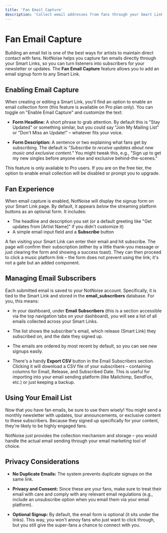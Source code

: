 ```yaml
---
title: 'Fan Email Capture'
description: 'Collect email addresses from fans through your Smart Links'
---
```


# Fan Email Capture

Building an email list is one of the best ways for artists to maintain direct contact with fans. NotNoise helps you capture fan emails directly through your Smart Links, so you can turn listeners into subscribers for your newsletter or updates. The **Fan Email Capture** feature allows you to add an email signup form to any Smart Link.

## Enabling Email Capture

When creating or editing a Smart Link, you'll find an option to enable an email collection form (this feature is available on Pro plan only). You can toggle on "Enable Email Capture" and customize the text:

- **Form Headline:** A short phrase to grab attention. By default this is "Stay Updated" or something similar, but you could say "Join My Mailing List" or "Don't Miss an Update!" – whatever fits your voice.

- **Form Description:** A sentence or two explaining what fans get by subscribing. The default is *"Subscribe to receive updates about new music and exclusive content."* You might tweak this, e.g., "Sign up to get my new singles before anyone else and exclusive behind-the-scenes."

<Note>
  This feature is only available to Pro users. If you are on the free tier, the option to enable email collection will be disabled or prompt you to upgrade.
</Note>

## Fan Experience

When email capture is enabled, NotNoise will display the signup form on your Smart Link page. By default, it appears *below* the streaming platform buttons as an optional form. It includes:

- The headline and description you set (or a default greeting like "Get updates from [Artist Name]" if you didn't customize it)
- A simple email input field and a **Subscribe** button

A fan visiting your Smart Link can enter their email and hit subscribe. The page will confirm their subscription (either by a little thank-you message or just clearing the form and showing a success toast). They can then proceed to click a music platform link – the form does not prevent using the link; it's not a gate but an added component.

## Managing Email Subscribers

Each submitted email is saved to your NotNoise account. Specifically, it is tied to the Smart Link and stored in the **email_subscribers** database. For you, this means:

- In your dashboard, under **Email Subscribers** (this is a section accessible via the top navigation tabs on your dashboard), you will see a list of all emails collected across your Smart Links.

- The list shows the subscriber's email, which release (Smart Link) they subscribed on, and the date they signed up.

- The emails are ordered by most recent by default, so you can see new signups easily.

- There's a handy **Export CSV** button in the Email Subscribers section. Clicking it will download a CSV file of your subscribers – containing columns for Email, Release, and Subscribed Date. This is useful for importing into your email sending platform (like Mailchimp, SendFox, etc.) or just keeping a backup.

## Using Your Email List

Now that you have fan emails, be sure to use them wisely! You might send a monthly newsletter with updates, tour announcements, or exclusive content to these subscribers. Because they signed up specifically for your content, they're likely to be highly engaged fans.

NotNoise just provides the collection mechanism and storage – you would handle the actual email sending through your email marketing tool of choice.

## Privacy Considerations

- **No Duplicate Emails:** The system prevents duplicate signups on the same link.

- **Privacy and Consent:** Since these are your fans, make sure to treat their email with care and comply with any relevant email regulations (e.g., include an unsubscribe option when you email them via your email platform).

- **Optional Signup:** By default, the email form is optional (it sits under the links). This way, you won't annoy fans who just want to click through, but you still give the super-fans a chance to connect with you.
